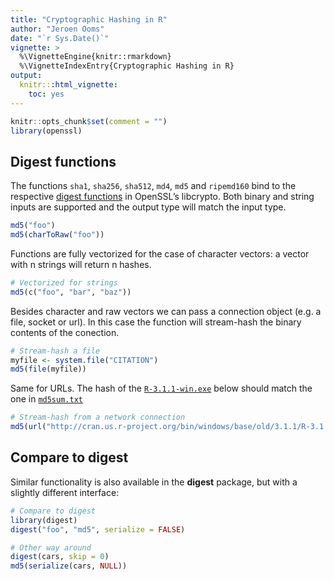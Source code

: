 ```yaml
---
title: "Cryptographic Hashing in R"
author: "Jeroen Ooms"
date: "`r Sys.Date()`"
vignette: >
  %\VignetteEngine{knitr::rmarkdown}
  %\VignetteIndexEntry{Cryptographic Hashing in R}
output:
  knitr:::html_vignette:
    toc: yes
---
```


```r
knitr::opts_chunk$set(comment = "")
library(openssl)
```

## Digest functions

The functions `sha1`, `sha256`, `sha512`, `md4`, `md5` and `ripemd160` bind to the respective [digest functions](https://www.openssl.org/docs/apps/dgst.html) in OpenSSL's libcrypto. Both binary and string inputs are supported and the output type will match the input type.

```r
md5("foo")
md5(charToRaw("foo"))
```

Functions are fully vectorized for the case of character vectors: a vector with n strings will return n hashes.

```r
# Vectorized for strings
md5(c("foo", "bar", "baz"))
```

Besides character and raw vectors we can pass a connection object (e.g. a file, socket or url). In this case the function will stream-hash the binary contents of the conection.

```r
# Stream-hash a file
myfile <- system.file("CITATION")
md5(file(myfile))
```

Same for URLs. The hash of the [`R-3.1.1-win.exe`](http://cran.us.r-project.org/bin/windows/base/old/3.1.1/R-3.1.1-win.exe) below should match the one in [`md5sum.txt`](http://cran.us.r-project.org/bin/windows/base/old/3.1.1/md5sum.txt) 

```r
# Stream-hash from a network connection
md5(url("http://cran.us.r-project.org/bin/windows/base/old/3.1.1/R-3.1.1-win.exe"))
```

## Compare to digest

Similar functionality is also available in the **digest** package, but with a slightly different interface:

```r
# Compare to digest
library(digest)
digest("foo", "md5", serialize = FALSE)

# Other way around
digest(cars, skip = 0)
md5(serialize(cars, NULL))
```
